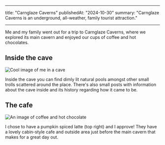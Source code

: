 
---

title: "Carnglaze Caverns"
publishedAt: "2024-10-30"
summary: "Carnglaze Caverns is an underground, all-weather, family tourist attraction."

---

Me and my family went out for a trip to Carnglaze Caverns, where we explored its main cavern and enjoyed
our cups of coffee and hot chocolates.

## Inside the cave

<Image
  src="/cave.jpg"
  alt="Cool image of me in a cave"
  width={640}
  height={360}
  className="object-cover rounded-lg aspect-video grow"
/>

Inside the cave you can find dimly lit natural pools amongst other small
trolls scattered around the place. There's also small posts with information
about the cave inside and its history regarding how it came to be.

## The cafe

<Image
  src="/drinks.jpg"
  alt="An image of coffee and hot chocolate"
  width={640}
  height={360}
  className="object-cover rounded-lg aspect-video grow"
/>

I chose to have a pumpkin spiced latte (top right) and I approve! They have a lovely cabin-style cafe and outside area just
before the main cavern that makes for a great day out.

